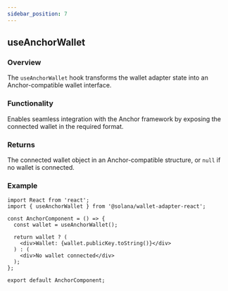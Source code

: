 ```yaml
---
sidebar_position: 7
---
```


## useAnchorWallet

### Overview
The `useAnchorWallet` hook transforms the wallet adapter state into an Anchor-compatible wallet interface.

### Functionality
Enables seamless integration with the Anchor framework by exposing the connected wallet in the required format.

### Returns
The connected wallet object in an Anchor-compatible structure, or `null` if no wallet is connected.

### Example
```tsx
import React from 'react';
import { useAnchorWallet } from '@solana/wallet-adapter-react';

const AnchorComponent = () => {
  const wallet = useAnchorWallet();

  return wallet ? (
    <div>Wallet: {wallet.publicKey.toString()}</div>
  ) : (
    <div>No wallet connected</div>
  );
};

export default AnchorComponent;
```